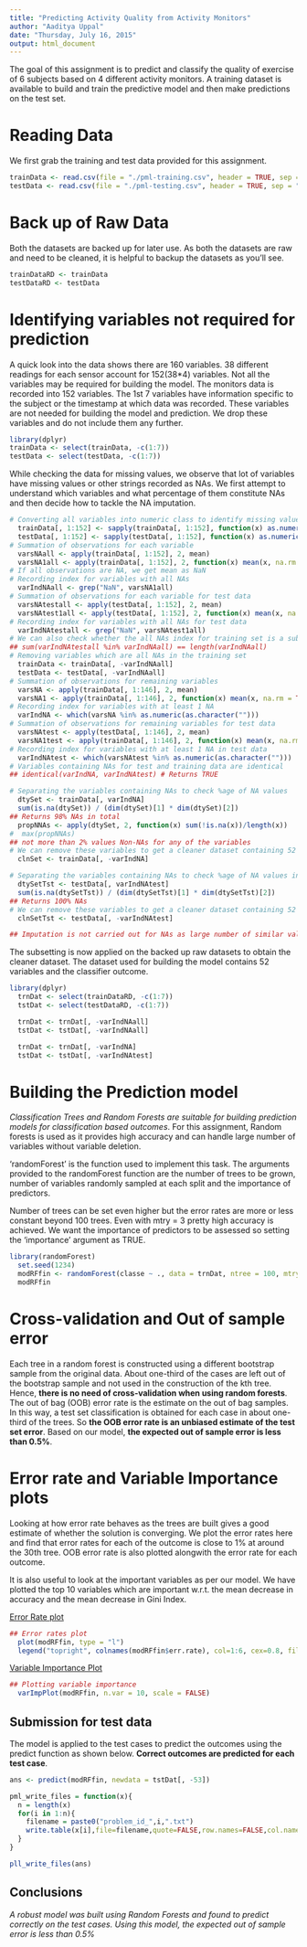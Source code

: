 ```yaml
---
title: "Predicting Activity Quality from Activity Monitors"
author: "Aaditya Uppal"
date: "Thursday, July 16, 2015"
output: html_document
---
```


The goal of this assignment is to predict and classify the quality of exercise of 6 subjects based on 4 different activity monitors. A training dataset is available to build and train the predictive model and then make predictions on the test set.

# Reading Data

We first grab the training and test data provided for this assignment.

```r
trainData <- read.csv(file = "./pml-training.csv", header = TRUE, sep = ",", na.strings = "#DIV/0!")
testData <- read.csv(file = "./pml-testing.csv", header = TRUE, sep = ",", na.strings = "#DIV/0!")
```

# Back up of Raw Data

Both the datasets are backed up for later use. As both the datasets are raw and need to be cleaned, it is helpful to backup the datasets as you'll see.

```r
trainDataRD <- trainData
testDataRD <- testData
```

# Identifying variables not required for prediction

A quick look into the data shows there are 160 variables. 38 different readings for each sensor account for 152(38*4) variables. Not all the variables may be required for building the model. The monitors data is recorded into 152 variables. The 1st 7 variables have information specific to the subject or the timestamp at which data was recorded. These variables are not needed for building the model and prediction. We drop these variables and do not include them any further.

```r
library(dplyr)
trainData <- select(trainData, -c(1:7))
testData <- select(testData, -c(1:7))
```

While checking the data for missing values, we observe that lot of variables have missing values or other strings recorded as NAs. We first attempt to understand which variables and what percentage of them constitute NAs and then decide how to tackle the NA imputation.

```r
# Converting all variables into numeric class to identify missing values.
  trainData[, 1:152] <- sapply(trainData[, 1:152], function(x) as.numeric(as.character(x)))
  testData[, 1:152] <- sapply(testData[, 1:152], function(x) as.numeric(as.character(x)))
# Summation of observations for each variable
  varsNAall <- apply(trainData[, 1:152], 2, mean)
  varsNA1all <- apply(trainData[, 1:152], 2, function(x) mean(x, na.rm = TRUE))
# If all observations are NA, we get mean as NaN
# Recording index for variables with all NAs 
  varIndNAall <- grep("NaN", varsNA1all)
# Summation of observations for each variable for test data
  varsNAtestall <- apply(testData[, 1:152], 2, mean)
  varsNAtest1all <- apply(testData[, 1:152], 2, function(x) mean(x, na.rm = TRUE))
# Recording index for variables with all NAs for test data
  varIndNAtestall <- grep("NaN", varsNAtest1all)
# We can also check whether the all NAs index for training set is a subset of that for the test set
## sum(varIndNAtestall %in% varIndNAall) == length(varIndNAall)
# Removing variables which are all NAs in the training set
  trainData <- trainData[, -varIndNAall]
  testData <- testData[, -varIndNAall]
# Summation of observations for remaining variables
  varsNA <- apply(trainData[, 1:146], 2, mean)
  varsNA1 <- apply(trainData[, 1:146], 2, function(x) mean(x, na.rm = TRUE))
# Recording index for variables with at least 1 NA
  varIndNA <- which(varsNA %in% as.numeric(as.character("")))
# Summation of observations for remaining variables for test data
  varsNAtest <- apply(testData[, 1:146], 2, mean)
  varsNA1test <- apply(trainData[, 1:146], 2, function(x) mean(x, na.rm = TRUE))
# Recording index for variables with at least 1 NA in test data
  varIndNAtest <- which(varsNAtest %in% as.numeric(as.character("")))
# Variables containing NAs for test and training data are identical
## identical(varIndNA, varIndNAtest) # Returns TRUE

# Separating the variables containing NAs to check %age of NA values
  dtySet <- trainData[, varIndNA]
  sum(is.na(dtySet)) / (dim(dtySet)[1] * dim(dtySet)[2]) 
## Returns 98% NAs in total
  propNNAs <- apply(dtySet, 2, function(x) sum(!is.na(x))/length(x))
#  max(propNNAs) 
## not more than 2% values Non-NAs for any of the variables
# We can remove these variables to get a cleaner dataset containing 52 variables and the categorical outcome
  clnSet <- trainData[, -varIndNA]

# Separating the variables containing NAs to check %age of NA values in the test set
  dtySetTst <- testData[, varIndNAtest]
  sum(is.na(dtySetTst)) / (dim(dtySetTst)[1] * dim(dtySetTst)[2]) 
## Returns 100% NAs
# We can remove these variables to get a cleaner dataset containing 52 variables and the problem id for the test set
  clnSetTst <- testData[, -varIndNAtest]

## Imputation is not carried out for NAs as large number of similar values in each variable will introduce bias
```

The subsetting is now applied on the backed up raw datasets to obtain the cleaner dataset. The dataset used for building the model contains 52 variables and the classifier outcome.

```r
library(dplyr)
  trnDat <- select(trainDataRD, -c(1:7))
  tstDat <- select(testDataRD, -c(1:7))

  trnDat <- trnDat[, -varIndNAall]
  tstDat <- tstDat[, -varIndNAall]

  trnDat <- trnDat[, -varIndNA]
  tstDat <- tstDat[, -varIndNAtest]
```

# Building the Prediction model

*Classification Trees and Random Forests are suitable for building prediction models for classification based outcomes*. For this assignment, Random forests is used as it provides high accuracy and can handle large number of variables without variable deletion.

'randomForest' is the function used to implement this task. The arguments provided to the randomForest function are the number of trees to be grown, number of variables randomly sampled at each split and the importance of predictors. 

Number of trees can be set even higher but the error rates are more or less constant beyond 100 trees. Even with mtry = 3 pretty high accuracy is achieved. We want the importance of predictors to be assessed so setting the 'importance' argument as TRUE. 

```r
library(randomForest)
  set.seed(1234)
  modRFfin <- randomForest(classe ~ ., data = trnDat, ntree = 100, mtry = 3, importance = TRUE)
  modRFfin
```

# Cross-validation and Out of sample error

Each tree in a random forest is constructed using a different bootstrap sample from the original data. About one-third of the cases are left out of the bootstrap sample and not used in the construction of the kth tree. Hence, **there is no need of cross-validation when using random forests**. The out of bag (OOB) error rate is the estimate on the out of bag samples. In this way, a test set classification is obtained for each case in about one-third of the trees. So **the OOB error rate is an unbiased estimate of the test set error**. Based on our model, **the expected out of sample error is less than 0.5%**. 

# Error rate and Variable Importance plots

Looking at how error rate behaves as the trees are built gives a good estimate of whether the solution is converging. We plot the error rates here and find that error rates for each of the outcome is close to 1% at around the 30th tree. OOB error rate is also plotted alongwith the error rate for each outcome.

It is also useful to look at the important variables as per our model. We have plotted the top 10 variables which are important w.r.t. the mean decrease in accuracy and the mean decrease in Gini Index.

[Error Rate plot](https://github.com/Aadityauppal/ProjectSubmission/blob/master/Error%20Rate%20Plot.png)

```r
## Error rates plot
  plot(modRFfin, type = "l")
  legend("topright", colnames(modRFfin$err.rate), col=1:6, cex=0.8, fill=1:6)
```

[Variable Importance Plot](https://github.com/Aadityauppal/ProjectSubmission/blob/master/VariableImportancePlot.png)

```r
## Plotting variable importance
  varImpPlot(modRFfin, n.var = 10, scale = FALSE)
```

## Submission for test data

The model is applied to the test cases to predict the outcomes using the predict function as shown below. **Correct outcomes are predicted for each test case**.

```r
ans <- predict(modRFfin, newdata = tstDat[, -53])

pml_write_files = function(x){
  n = length(x)
  for(i in 1:n){
    filename = paste0("problem_id_",i,".txt")
    write.table(x[i],file=filename,quote=FALSE,row.names=FALSE,col.names=FALSE)
  }
}

pll_write_files(ans)
```

## Conclusions

*A robust model was built using Random Forests and found to predict correctly on the test cases. Using this model, the expected out of sample error is less than 0.5%*